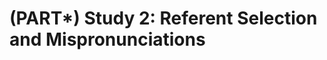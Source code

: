 (PART\*) Study 2: Referent Selection and Mispronunciations {#part-aim2 .unnumbered}
===================


